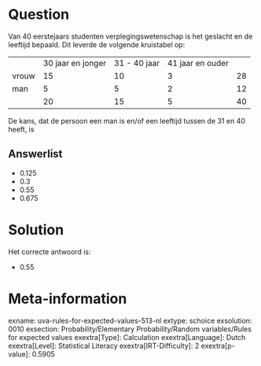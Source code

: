 Question
========

Van 40 eerstejaars studenten verplegingswetenschap is het geslacht en de
leeftijd bepaald. Dit leverde de volgende kruistabel op:

  ------- ------------------- -------------- ------------------ ----
          30 jaar en jonger   31 - 40 jaar   41 jaar en ouder    
  vrouw   15                  10             3                  28
  man     5                   5              2                  12
          20                  15             5                  40
  ------- ------------------- -------------- ------------------ ----

De kans, dat de persoon een man is en/of een leeftijd tussen de 31 en 40
heeft, is

Answerlist
----------

* 0.125
* 0.3
* 0.55
* 0.675

Solution
========

Het correcte antwoord is: 

* 0.55

Meta-information
================
exname: uva-rules-for-expected-values-513-nl
extype: schoice
exsolution: 0010
exsection: Probability/Elementary Probability/Random variables/Rules for expected values
exextra[Type]: Calculation
exextra[Language]: Dutch
exextra[Level]: Statistical Literacy
exextra[IRT-Difficulty]: 2
exextra[p-value]: 0.5905
